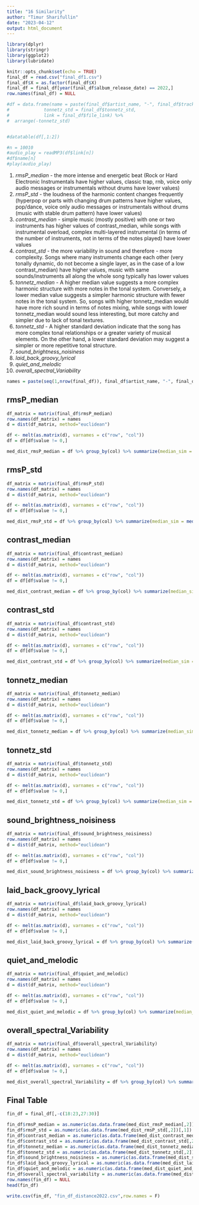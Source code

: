---
title: "16 Similarity"
author: "Timur Sharifullin"
date: "2023-04-12"
output: html_document
---

```{r setup, include=FALSE}
library(dplyr)
library(stringr)
library(ggplot2)
library(lubridate)

knitr::opts_chunk$set(echo = TRUE)
final_df = read.csv("final_df1.csv") 
final_df$X = as.factor(final_df$X)
final_df = final_df[year(final_df$album_release_date) == 2022,]
row.names(final_df) = NULL
```

```{r}
#df = data.frame(name = paste(final_df$artist_name, "-", final_df$track_name), 
#             tonnetz_std = final_df$tonnetz_std, 
#             link = final_df$file_link) %>%
#  arrange(-tonnetz_std)


#datatable(df[,1:2])
```

```{r}
#n = 10010
#audio_play = readMP3(df$link[n])
#df$name[n]
#play(audio_play) 
```


1. *rmsP_median* - the more intense and energetic beat (Rock or Hard Electronic Instrumentals have higher values, classic trap, rnb, voice only audio messages or instrumentals without drums have lower values)
2. *rmsP_std* - the loudness of the harmonic content changes frequently (hyperpop or parts with changing drum patterns have higher values, pop/dance, voice only audio messages or instrumentals without drums (music with stable drum pattern) have lower values)
3. *contrast_median* - simple music (mostly positive) with one or two instruments has higher values of contrast_median, while songs with instrumental overload, complex multi-layered instrumental (in terms of the number of instruments, not in terms of the notes played) have lower values
4. *contrast_std* - the more variability in sound and therefore - more complexity. Songs where many instruments  change each other (very tonally dynamic, do not become a single layer, as in the case of a low contrast_median) have higher values, music with same sounds/instruments all along the whole song typically has lower values 
5. *tonnetz_median* - A higher median value suggests a more complex harmonic structure with more notes in the tonal system. Conversely, a lower median value suggests a simpler harmonic structure with fewer notes in the tonal system. So, songs with higher tonnetz_median would have more rich sound in terms of notes mixing, while songs with lower tonnetz_median would sound less interesting, but more catchy and simpler due to lack of tonal textures.
6. *tonnetz_std* - A higher standard deviation indicate that the song has more complex tonal relationships or a greater variety of musical elements. On the other hand, a lower standard deviation may suggest a simpler or more repetitive tonal structure.
7. *sound_brightness_noisiness* 
8. *laid_back_groovy_lyrical*
9. *quiet_and_melodic*
10. *overall_spectral_Variability*

```{r}
names = paste(seq(1,nrow(final_df)), final_df$artist_name, "-", final_df$track_name)
```

## rmsP_median

```{r}
df_matrix = matrix(final_df$rmsP_median)
row.names(df_matrix) = names
d = dist(df_matrix, method="euclidean")

df <- melt(as.matrix(d), varnames = c("row", "col"))
df = df[df$value != 0,] 

med_dist_rmsP_median = df %>% group_by(col) %>% summarize(median_sim = median(value))
```


## rmsP_std

```{r}
df_matrix = matrix(final_df$rmsP_std)
row.names(df_matrix) = names
d = dist(df_matrix, method="euclidean")

df <- melt(as.matrix(d), varnames = c("row", "col"))
df = df[df$value != 0,] 

med_dist_rmsP_std = df %>% group_by(col) %>% summarize(median_sim = median(value))
```

## contrast_median

```{r}
df_matrix = matrix(final_df$contrast_median)
row.names(df_matrix) = names
d = dist(df_matrix, method="euclidean")

df <- melt(as.matrix(d), varnames = c("row", "col"))
df = df[df$value != 0,] 

med_dist_contrast_median = df %>% group_by(col) %>% summarize(median_sim = median(value))
```

## contrast_std

```{r}
df_matrix = matrix(final_df$contrast_std)
row.names(df_matrix) = names
d = dist(df_matrix, method="euclidean")

df <- melt(as.matrix(d), varnames = c("row", "col"))
df = df[df$value != 0,] 

med_dist_contrast_std = df %>% group_by(col) %>% summarize(median_sim = median(value))
```

## tonnetz_median

```{r}
df_matrix = matrix(final_df$tonnetz_median)
row.names(df_matrix) = names
d = dist(df_matrix, method="euclidean")

df <- melt(as.matrix(d), varnames = c("row", "col"))
df = df[df$value != 0,] 

med_dist_tonnetz_median = df %>% group_by(col) %>% summarize(median_sim = median(value))
```

## tonnetz_std

```{r}
df_matrix = matrix(final_df$tonnetz_std)
row.names(df_matrix) = names
d = dist(df_matrix, method="euclidean")

df <- melt(as.matrix(d), varnames = c("row", "col"))
df = df[df$value != 0,] 

med_dist_tonnetz_std = df %>% group_by(col) %>% summarize(median_sim = median(value))
```

## sound_brightness_noisiness

```{r}
df_matrix = matrix(final_df$sound_brightness_noisiness)
row.names(df_matrix) = names
d = dist(df_matrix, method="euclidean")

df <- melt(as.matrix(d), varnames = c("row", "col"))
df = df[df$value != 0,] 

med_dist_sound_brightness_noisiness = df %>% group_by(col) %>% summarize(median_sim = median(value))
```

## laid_back_groovy_lyrical

```{r}
df_matrix = matrix(final_df$laid_back_groovy_lyrical)
row.names(df_matrix) = names
d = dist(df_matrix, method="euclidean")

df <- melt(as.matrix(d), varnames = c("row", "col"))
df = df[df$value != 0,] 

med_dist_laid_back_groovy_lyrical = df %>% group_by(col) %>% summarize(median_sim = median(value))
```

## quiet_and_melodic

```{r}
df_matrix = matrix(final_df$quiet_and_melodic)
row.names(df_matrix) = names
d = dist(df_matrix, method="euclidean")

df <- melt(as.matrix(d), varnames = c("row", "col"))
df = df[df$value != 0,] 

med_dist_quiet_and_melodic = df %>% group_by(col) %>% summarize(median_sim = median(value))
```

## overall_spectral_Variability

```{r}
df_matrix = matrix(final_df$overall_spectral_Variability)
row.names(df_matrix) = names
d = dist(df_matrix, method="euclidean")

df <- melt(as.matrix(d), varnames = c("row", "col"))
df = df[df$value != 0,] 

med_dist_overall_spectral_Variability = df %>% group_by(col) %>% summarize(median_sim = median(value))
```

## Final Table

```{r}
fin_df = final_df[,-c(18:23,27:30)]

fin_df$rmsP_median = as.numeric(as.data.frame(med_dist_rmsP_median[,2])[,1])
fin_df$rmsP_std = as.numeric(as.data.frame(med_dist_rmsP_std[,2])[,1])
fin_df$contrast_median = as.numeric(as.data.frame(med_dist_contrast_median[,2])[,1])
fin_df$contrast_std = as.numeric(as.data.frame(med_dist_contrast_std[,2])[,1])
fin_df$tonnetz_median = as.numeric(as.data.frame(med_dist_tonnetz_median[,2])[,1])
fin_df$tonnetz_std = as.numeric(as.data.frame(med_dist_tonnetz_std[,2])[,1])
fin_df$sound_brightness_noisiness = as.numeric(as.data.frame(med_dist_sound_brightness_noisiness[,2])[,1])
fin_df$laid_back_groovy_lyrical = as.numeric(as.data.frame(med_dist_laid_back_groovy_lyrical[,2])[,1])
fin_df$quiet_and_melodic = as.numeric(as.data.frame(med_dist_quiet_and_melodic[,2])[,1])
fin_df$overall_spectral_variability = as.numeric(as.data.frame(med_dist_overall_spectral_Variability[,2])[,1])
row.names(fin_df) = NULL
head(fin_df)
```

```{r}
write.csv(fin_df, "fin_df_distance2022.csv",row.names = F)
```



